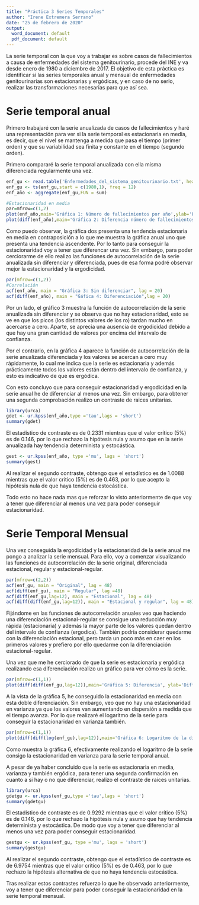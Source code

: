 ---
title: "Práctica 3 Series Temporales"
author: "Irene Extremera Serrano"
date: "25 de febrero de 2020"
output:
  word_document: default
  pdf_document: default
---

La serie temporal con la que voy a trabajar es sobre casos de fallecimientos a causa de enfermedades del sistema genitourinario, procede del INE y va desde enero de 1980 a diciembre de 2017.
El objetivo de esta práctica es identificar si las series temporales anual y mensual de enfermedades genitourinarias son estacionarias y ergódicas, y en caso de no serlo, realizar las transformaciones necesarias para que así sea.


# Serie temporal anual

Primero trabajaré con la serie anualizada de casos de fallecimientos y haré una representación para ver si la serie temporal es estacionaria en media, es decir, que el nivel se mantenga a medida que pasa el tiempo (primer orden) y que su variabilidad sea finita y constante en el tiempo (segundo orden).

Primero compararé la serie temporal anualizada con ella misma diferenciada regularmente una vez.

```{r,fig.width=8,fig.height=4}
enf_gu <- read.table('Enfermedades_del_sistema_genitourinario.txt', header = TRUE)
enf_gu <- ts(enf_gu,start = c(1980,1), freq = 12)
enf_año <- aggregate(enf_gu,FUN = sum)

#Estacionaridad en media
par=mfrow=c(1,2)
plot(enf_año,main='Gráfica 1: Número de fallecimientos por año',ylab='Fallecimientos por enfermedades Genitourinarias',xlab='Tiempo (años)') 
plot(diff(enf_año),main='Gráfica 2: Diferencia número de fallecimientos', ylab='Diff(Enfermedades Anual)', xlab='Tiempo (años)') 
```

Como puedo observar, la gráfica dos presenta una tendencia estacionaria en media en contraposición a lo que me muestra la gráfica anual uno que presenta una tendencia ascendente. Por lo tanto para conseguir la estacionaridad voy a tener que diferencar una vez. Sin embargo, para poder cerciorarme de ello realizo las funciones de autocorrelación de la serie anualizada sin diferenciar y diferenciada, pues de esa forma podré observar mejor la estacionaridad y la ergodicidad.

```{r,fig.width=8,fig.height=4}
par(mfrow=c(1,2))
#Correlación
acf(enf_año, main = "Gráfica 3: Sin diferenciar", lag = 20)
acf(diff(enf_año), main = "Gáfica 4: Diferenciación",lag = 20)
```
 
Por un lado, el gráfico 3 muestra la función de autocorrelación de la serie anualizada sin diferenciar y se observa que no hay estacionaridad, esto se ve en que los picos (los distintos valores de los ro) tardan mucho en acercarse a cero. Aparte, se aprecia una ausencia de ergodicidad debido a que hay una gran cantidad de valores por encima del intervalo de confianza.  

Por el contrario, en la gráfica 4 aparece la función de autocorrelación de la serie anualizada diferenciada y los valores se acercan a cero muy rápidamente, lo cual me indica que la serie es estacionaria y además prácticamente todos los valores están dentro del intervalo de confianza, y esto es indicativo de que es ergódica.

Con esto concluyo que para conseguir estacionaridad y ergodicidad en la serie anual he de diferenciar al menos una vez. Sin embargo, para obtener una segunda comprobación realizo un contraste de raices unitarias.

```{r}
library(urca)
gdet <- ur.kpss(enf_año,type ='tau',lags = 'short') 
summary(gdet) 
```

El estadístico de contraste es de 0.2331 mientras que el valor crítico (5%) es de  0.146, por lo que rechazo la hipótesis nula y asumo que en la serie anualizada hay tendencia determinista y estocástica. 

```{r}
gest <- ur.kpss(enf_año, type ='mu', lags = 'short') 
summary(gest)
```

Al realizar el segundo contraste, obtengo que el estadístico es de 1.0088  mientras que el valor crítico (5%) es de  0.463, por lo que acepto la hipótesis nula de que haya tendencia estocástica.

Todo esto no hace nada mas que reforzar lo visto anteriormente de que voy a tener que diferenciar al menos una vez para poder conseguir estacionaridad.

# Serie Temporal Mensual

Una vez conseguida la ergodicidad y la estacionaridad de la serie anual me pongo a analizar la serie mensual. 
Para ello, voy a comenzar visualizando las funciones de autocorrelación de: la serie original, diferenciada estacional, regular y estacional-regular.

```{r,fig.width=7,fig.height=5}
par(mfrow=c(2,2))
acf(enf_gu, main = "Original", lag = 48) 
acf(diff(enf_gu), main = "Regular", lag =48) 
acf(diff(enf_gu,lag=12), main = "Estacional", lag = 48) 
acf(diff(diff(enf_gu,lag=12)), main = "Estacional y regular", lag = 48)
```

Fijándome en las funciones de autocorrelación anuales veo que haciendo una diferenciación estacional-regular se consigue una reducción muy rápida (estacionaria) y además la mayor parte de los valores quedan dentro del intervalo de confianza (ergodica). 
También podría considerar quedarme con la diferenciación estacional, pero tarda un poco más en caer en los primeros valores y prefiero por ello quedarme con la diferenciación estacional-regular.

Una vez que me he cerciorado de que la serie es estacionaria y ergódica realizando esa diferenciación realizo un gráfico para ver cómo es la serie.

```{r}
par(mfrow=c(1,1))
plot(diff(diff(enf_gu,lag=12)),main='Gráfica 5: Diferencia', ylab='Diff(Enfermedades Mensual)', xlab='Tiempo (Meses)')
```

A la vista de la gráfica 5, he conseguido la estacionaridad en media con esta doble diferenciación. Sin embargo, veo que no hay una estacionaridad en varianza ya que los valores van aumentando en dispersión a medida que el tiempo avanza. Por lo que realizaré el logaritmo de la serie para conseguir la estacionaridad en varianza también.

```{r}
par(mfrow=c(1,1))
plot(diff(diff(log(enf_gu),lag=12)),main='Gráfica 6: Logaritmo de la diferencia', ylab='Diff(log(Enfermedades Mensual))', xlab='Tiempo (Meses)')
```

Como muestra la gráfica 6, efectivamente realizando el logaritmo de la serie consigo la estacionaridad en varianza para la serie temporal anual.

A pesar de ya haber concluido que la serie es estacionaria en media, varianza y también ergódica, para tener una segunda confirmación en cuanto a si hay o no que diferenciar, realizo el contraste de raices unitarias.

```{r}
library(urca)
gdetgu <- ur.kpss(enf_gu,type ='tau',lags = 'short') 
summary(gdetgu) 
```

El estadístico de contraste es de 0.9292 mientras que el valor crítico (5%) es de  0.146, por lo que rechazo la hipótesis nula y asumo que hay tendencia determinista y estocástica. De modo que voy a tener que diferenciar al menos una vez para poder conseguir estacionaridad.

```{r}
gestgu <- ur.kpss(enf_gu, type ='mu', lags = 'short') 
summary(gestgu)
```

Al realizar el segundo contraste, obtengo que el estadístico de contraste es de 6.9754   mientras que el valor crítico (5%) es de  0.463, por lo que rechazo la hipótesis alternativa de que no haya tendencia estocástica.

Tras realizar estos contrastes refuerzo lo que he observado anteriormente, voy a tener que diferenciar para poder conseguir la estacionaridad en la serie temporal mensual.

